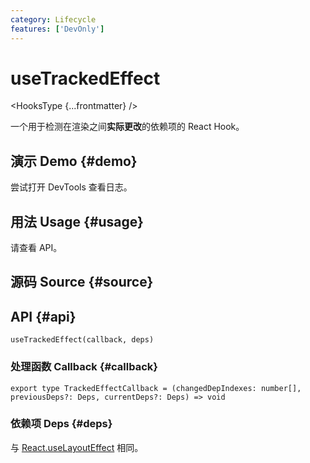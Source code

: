 ```yaml
---
category: Lifecycle
features: ['DevOnly']
---
```


# useTrackedEffect


<HooksType {...frontmatter} />

一个用于检测在渲染之间**实际更改**的依赖项的 React Hook。

## 演示 Demo \{#demo}

尝试打开 DevTools 查看日志。


<App />

## 用法 Usage \{#usage}

请查看 API。

## 源码 Source \{#source}


<Source />

## API \{#api}

```tsx
useTrackedEffect(callback, deps)
```

### 处理函数 Callback \{#callback}

```tsx
export type TrackedEffectCallback = (changedDepIndexes: number[], previousDeps?: Deps, currentDeps?: Deps) => void
```

### 依赖项 Deps \{#deps}

与 [React.useLayoutEffect](https://react.dev/reference/react/useLayoutEffect) 相同。
